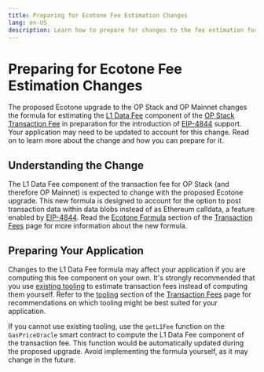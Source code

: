 ```yaml
---
title: Preparing for Ecotone Fee Estimation Changes
lang: en-US
description: Learn how to prepare for changes to the fee estimation formula in the proposed Ecotone upgrade.
---
```



# Preparing for Ecotone Fee Estimation Changes

The proposed Ecotone upgrade to the OP Stack and OP Mainnet changes the formula for estimating the [L1 Data Fee](/stack/transactions/fees#l1-data-fee) component of the [OP Stack Transaction Fee](/stack/transactions/fees) in preparation for the introduction of [EIP-4844](https://eip4844.com) support.
Your application may need to be updated to account for this change.
Read on to learn more about the change and how you can prepare for it.

## Understanding the Change

The L1 Data Fee component of the transaction fee for OP Stack (and therefore OP Mainnet) is expected to change with the proposed Ecotone upgrade.
This new formula is designed to account for the option to post transaction data within data blobs instead of as Ethereum calldata, a feature enabled by [EIP-4844](https://eip4844.com).
Read the [Ecotone Formula](/stack/transactions/fees#ecotone) section of the [Transaction Fees](/stack/transactions/fees) page for more information about the new formula.

## Preparing Your Application

Changes to the L1 Data Fee formula may affect your application if you are computing this fee component on your own.
It's strongly recommended that you use [existing tooling](/stack/transactions/fees#tooling) to estimate transaction fees instead of computing them yourself.
Refer to the [tooling](/stack/transactions/fees#tooling) section of the [Transaction Fees](/stack/transactions/fees) page for recommendations on which tooling might be best suited for your application.

If you cannot use existing tooling, use the `getL1Fee` function on the `GasPriceOracle` smart contract to compute the L1 Data Fee component of the transaction fee.
This function would be automatically updated during the proposed upgrade.
Avoid implementing the formula yourself, as it may change in the future.

